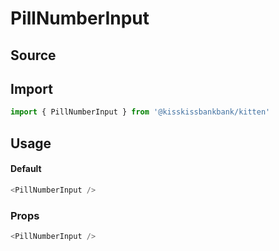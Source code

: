 

<Meta title="Form/PillNumberInput" component={PillNumberInput} />

# PillNumberInput

## Source

<FileUrl filepath={__filename} />

## Import

```js
import { PillNumberInput } from '@kisskissbankbank/kitten'
```

## Usage

<Canvas>
  <Story name="Default" story={stories.Default} />
</Canvas>

#### Default

```js
<PillNumberInput />
```

### Props

```js
<PillNumberInput />
```
